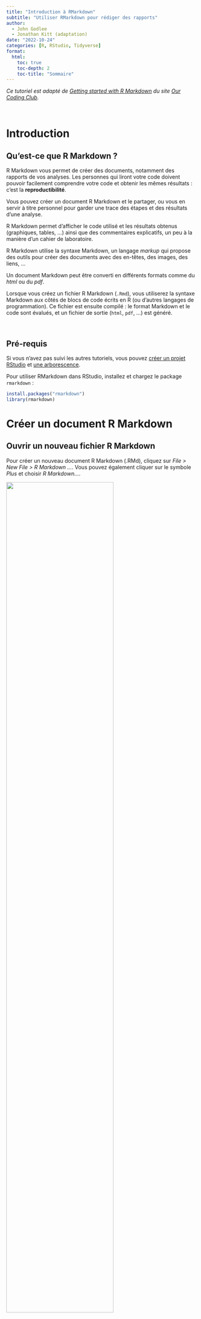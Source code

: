 ```yaml
---
title: "Introduction à RMarkdown"
subtitle: "Utiliser RMarkdown pour rédiger des rapports"
author:
  - John Godlee
  - Jonathan Kitt (adaptation)
date: "2022-10-24"
categories: [R, RStudio, Tidyverse]
format: 
  html: 
    toc: true
    toc-depth: 2
    toc-title: "Sommaire"
---
```


*Ce tutoriel est adapté de [Getting started with R Markdown](https://ourcodingclub.github.io/tutorials/rmarkdown/) du site [Our Coding Club](https://ourcodingclub.github.io/).*

<br>

# Introduction

## Qu'est-ce que R Markdown ?

R Markdown vous permet de créer des documents, notamment des rapports de vos analyses. Les personnes qui liront votre code doivent pouvoir facilement comprendre votre code et obtenir les mêmes résultats : c'est la **reproductibilité**.

Vous pouvez créer un document R Markdown et le partager, ou vous en servir à titre personnel pour garder une trace des étapes et des résultats d'une analyse.

R Markdown permet d'afficher le code utilisé et les résultats obtenus (graphiques, tables, ...) ainsi que des commentaires explicatifs, un peu à la manière d'un cahier de laboratoire.

R Markdown utilise la syntaxe Markdown, un langage *markup* qui propose des outils pour créer des documents avec des en-têtes, des images, des liens, ...

Un document Markdown peut être converti en différents formats comme du *html* ou du *pdf*.

Lorsque vous créez un fichier R Markdown (`.Rmd`), vous utiliserez la syntaxe Markdown aux côtés de blocs de code écrits en R (ou d'autres langages de programmation). Ce fichier est ensuite compilé : le format Markdown et le code sont évalués, et un fichier de sortie (`html`, `pdf`, ...) est généré.

<br>

## Pré-requis

Si vous n'avez pas suivi les autres tutoriels, vous pouvez [créer un projet RStudio](https://ateliers-codons.netlify.app/posts/02-premiers-pas-avec-r/#créer-un-projet) et [une arborescence](https://ateliers-codons.netlify.app/posts/02-premiers-pas-avec-r/#créer-une-arborescence).

Pour utiliser RMarkdown dans RStudio, installez et chargez le package `rmarkdown` :

```r
install.packages("rmarkdown")
library(rmarkdown)
```

# Créer un document R Markdown

## Ouvrir un nouveau fichier R Markdown

Pour créer un nouveau document R Markdown (.RMd), cliquez sur *File \> New File \> R Markdown ...*. Vous pouvez également cliquer sur le symbole *Plus* et choisir *R Markdown...*.

![](img/rmd_01.png){width="75%"}

Dans la fenêtre qui s'ouvre, laissez les paramètres par défaut et cliquez sur *Create Empty Document* (en cliquant sur *OK* vous créerez un document pré-rempli).

Votre document vide s'ouvre dans la fenêtre en haut à gauche de RStudio.

::: {layout-ncol="2"}
![](img/rmd_02.png)

![](img/rmd_03.png)
:::

<br>

## Ajouter un en-tête

Un document Rmd débute par une section d'en-tête encadrée par trois tirets et qui contient généralement les éléments suivants :

-   un titre

-   les auteurs

-   la date

-   le format de sortie

Voici un exemple d'en-tête à insérer en haut de votre ficher .Rmd :

```r
---
title: "Pingouins de l'archipel Palmer"
author: Jonathan Kitt
date: 2022-11-14
output: html_document
---
```

::: {.callout-note icon="true"}
## Le YAML

Cet en-tête s'appelle un **YAML : Yet Another Markup Language**
:::

<br>

Sauvegardez votre fichier Rmd en cliquant sur l'icône disquette (ou en utilisant la combinaison Ctrl + S). Choisissez un nom pour votre fichier et placez-le dans votre dossier *docs*.

::: {layout-ncol="2"}
![](img/rmd_04.png)

![](img/rmd_05.png)
:::

<br>

## Compiler un document R Markdown

Pour compiler votre fichier Rmd et générer le document au format choisi (`html` dans notre cas), cliquez sur le bouton *Knit* : le document s'ouvre dans une nouvelle fenêtre.

![](img/rmd_06.png){width="100%"}

<br>

::: {.callout-tip icon="true"}
## Raccourci clavier : compiler un fichier Rmd

Pour compiler un fichier Rmd, utilisez la combinaison **Ctrl + Shift + K**
:::

<br>

Dans l'explorateur de fichiers vous pouvez remarquer qu'un fichier **mesures_pingouins.html** a été ajouté dans le répertoire **docs** : il s'agit du fichier `html` issu de la compilation du fichier Rmd. En cliquant sur le nom de ce fichier vous aurez le choix entre l'ouvrir dans l'éditeur ou dans un navigateur internet.

![](img/rmd_07.png){width="100%"}

<br>

::: {.callout-tip icon="true"}
## Prévisualiser le document

Par défaut, lorsque vous compilez un fichier Rmd, le document généré s'ouvre dans une nouvelle fenêtre. Vous pouvez choisir d'afficher cette pré-visualisation directement dans l'onglet *Viewer* en bas à droite de RStudio en cliquant sur la roue à droite du bouton Knit puis sur *Preview in Viewer Pane*.

En décochant *Show Previews Inline*, le résultat de l'exécution de code ne s'affichera plus dans votre fichier `Rmd`.

![](img/rmd_08.png){width="100%"}
:::

<br>

```r

```

# Les bases de R Markdown

Pour mettre en forme votre texte, vous allez utiliser la syntaxe markdown.


::: {.callout-note icon="true"}
## Editeur visuel

Vous pouvez modifier votre fichier Rmd à la manière d'un éditeur de texte à l'aide de l'éditeur visuel : cliquez sur le bouton **Visual** en haut du fichier.

![](img/rmd_10.png){width="100%"}
:::

<br>

## Mettre en forme le texte

::: {.callout-tip icon="true"}
## Saut de ligne

Lorsque vous tapez du texte, pour passer à la ligne suivante, il vous faut insérer *deux espaces* puis appuyer sur *Entrée*. 

:::

Pour mettre en forme votre texte, utilisez les conventions suivantes :

|                               |                         |
|-------------------------------|-------------------------|
| \*italiques\*                 | *italiques*             |
| \*\*gras\*\*                  | **gras**                |
| \*\*\*italiques et gras\*\*\* | ***italiques et gras*** |
| \~\~barré\~\~                 | ~~barré~~               |
| \[texte\](lien)               | [texte](lien)           |
| texte \^exposant\^            | texte ^exposant^        |
| texte \~indice \~             | texte ~indice~          |
| \`code\`                      | `code`                  |



<br>

## Insérer des titres

Pour insérer un titre, utilisez un `#`. Les différents niveaux (titre, sous-titre, paragraphe, ...) se définissent en fonction du nombre de `#` :

```r
# Titre
## Sous-titre
### Paragraphe
```

<br>

## Insérer une ligne horizontale

Pour insérer une ligne horizontale dans votre texte, utilisez *trois étoiles* `***`.

<br>

## Insérer des listes

Vous pouvez insérer une liste à puces :

```r
* item a  
* item b  
* item c  
    + item c1
    + item c2
```

-   item a\
-   item b\
-   item c
    -   item c1
    -   item c2

<br>

Ou une liste numérotée :

```r
1. item a  
2. item b  
3. item c  
```

1.  item a\
2.  item b\
3.  item c

<br>

## Insérer un tableau

Vous pouvez insérer un tableau en le "dessinant" :

-   des tirets `-` pour déparer l'en-tête du reste du tableau

-   des barres verticales `|` pour délimiter les colonnes

```r
| col1 | col2 | col3 |
| ---- | ---- | ---- |
| A    | 1    | ech1 |
| B    | 2    | ech2 |
| C    | 3    | ech3 |  
```

| col1 | col2 | col3 |
|------|------|------|
| A    | 1    | ech1 |
| B    | 2    | ech2 |
| C    | 3    | ech3 |

<br>

Pour aligner le texte, utilisez deux points `:` :

```r
| gauche | centre | droite |
| :----- | :----: | -----: |
| A      | 1      | ech1   |
| B      | 2      | ech2   |
| C      | 3      | ech3   |  
```

| gauche | centre | droite |
|:-------|:------:|-------:|
| A      |   1    |   ech1 |
| B      |   2    |   ech2 |
| C      |   3    |   ech3 |

<br>

## Equations

La syntaxe pour insérer une équation se base sur [LaTeX](https://rpruim.github.io/s341/S19/from-class/MathinRmd.html) :

```r
Un cercle de rayon $r$ a une aire $A = \pi \times r^2$ 
```

Un cercle de rayon $r$ a une aire $A = \pi \times r^2$

Pour afficher une équation au centre du document, vous pouvez l'encadrer de deux signes `$`.

```r
Un cercle de rayon $r$ a une aire $$A = \pi \times r^2$$
```

Un cercle de rayon $r$ a une aire $$A = \pi \times r^2$$

<br>

## Insérer une image

Vous pouvez insérer une image dans votre fichier :

::: {.callout-important icon="true"}
## Chemins vers les fichiers

Lorsque que vous indiquez un chemin vers un fichier dans RMarkdown, le dossier "racine" n'est plus votre répertoire de travail (votre projet) mais le dossier dans lequel se trouve le fichier .Rmd, dans le cas présent le répertoire *docs/*.

Il faut donc revenir en arrière d'un niveau, à l'aide de **`../`**.

Lorsque vous naviguez dans une arborescence à l'aide de la ligne de commande, **`.`** indique le répertoire de travail et **`..`** le répertoire situé un niveau au-dessus dans votre arborescence.
:::

```r
![](../figs/pingouins.png){width="75%"}
```

![](img/rmd_18.png){width="75%"}

Vous pouvez ajouter une légende entre les crochets `[]`.
L'option `width` permet d'ajuster la largeur relative de l'image.

<br>

# Rédiger un document de façon dynamique

Lorsque vous rédigez un rapport, vous pouvez le faire *"en dur"*, c'est-à-dire inscrire directement dans le texte toutes les valeurs numériques, les résultats de calculs, insérer des graphiques générés séparément, ...

Cette façon de procéder présente un désavantage majeur : votre document ne sera valable qu'une seule fois pour une seule analyse (vous pourrez toujours le ré-utiliser en remplaçant les valeurs numériques). De plus, le risque d'erreur est non négligeable : coller des valeurs numériques copiées depuis un autre logiciel peut donner des mauvaises surprises.

R Markdown vous permet de rédiger votre fichier de façon *"dynamique"*. Vous pouvez ainsi importer les fichiers nécessaires à votre analyse, effectuer des calculs et générer des graphiques à l'aide de code R qui sera compilé.

Votre fichier `Rmd` pourra ainsi être modifié et ré-utilisé pour des analyses similaires sur d'autres jeux de données.

<br>

## Insérer un bloc de code R

Commençons par importer notre jeu de données. Nous allons pour cela insérer un *bloc de code* dans notre fichier.

Pour insérer un bloc de code, cliquez sur l'icône située en haut à droite du fichier `Rmd`et choisissez `R` (d'autres langages de programmation sont disponibles).

![](img/rmd_56.png){width="100%"}

Un bloc de code contient les éléments suivants :

-   des *accents* *\`\`\`* pour délimiter le bloc

-   des accolades contenant des informations : `{r}` (nous verrons d'autres paramètres plus loin)

-   trois icônes :

    -   une *roue* pour ajouter des options

    -   une flèche pointant vers le bas pour exécuter tout le code jusqu'à ce bloc

    -   une flèche pointant vers la droite pour exécuter le bloc (vous pouvez également exécuter le code d'un bloc en vous positionnant sur le code et en utilisant la combinaison *Ctrl* + *Entrée*)

<br>

::: {.callout-tip icon="true"}
## Raccourci clavier : insérer un bloc de code

Pour insérer un bloc de code, utiliser la combinaison **Ctrl + Alt + I**
:::

<br>

Ajoutez le code suivant dans ce bloc de code et exécutez-le (attention au chemin !) :

```r
pingouins <- read.csv("../../data/pingouins_propre.csv")
```

```r
pingouins <- read.csv("../data/pingouins_propre.csv")
```

Le fichier a bien été importé et stocké dans l'objet **pingouins** visible dans l'environnement.

Lorsque vous compilez votre fichier Rmd, le code est exécuté et s'affiche dans votre document de sortie (au format `html`). L'objet `pingouins` n'est pas visible dans l'environnement lorsque vous compilez votre fichier Rmd, mais il est bel et bien disponible et vous pourrez le manipuler à l'aide de blocs de code.

<br>

## Paramétrer un bloc de code

Lorsque vous insérez un bloc de code, des paramètres vous permettent de préciser si le code doit être affiché ou non, exécuté ou non, ...

Vous pouvez régler certains paramètres en cliquant sur la *roue* à droite du bloc :

![](img/rmd_57.png){width="100%"}

Vous pouvez également renseigner ces paramètres directement dans les accolades : `{r, eval = FALSE}` par exemple.

| option  | par défaut | effet                                  |
|---------|------------|----------------------------------------|
| eval    | TRUE       | évaluer le code et inclure le résultat |
| echo    | TRUE       | afficher le code avec le résultat      |
| warning | TRUE       | afficher les messages d'avertissement  |
| error   | FALSE      | afficher les messages d'erreur         |

<br>

Si vous le souhaitez, vous pouvez définir en haut de votre fichier `Rmd` les paramètres à appliquer à l'ensemble des blocs de code :

![](img/rmd_58.png){width="100%"}

::: {.callout-caution icon="true"}
## Bonnes pratiques : nommer les blocs de code

Comme vous pouvez le voir dans le dernier exemple, il est utile de nommer les blocs de code :

-   en utilisant la roue à droite du bloc et en tapant le nom dans *Chunck Name*

-   en tapant le nom directement dans les accolades
:::

## Exécuter du code dans le texte

Nous avons vu plus haut comment insérer du texte au format code.

Vous pouvez exécuter le code en ajoutant un `r` :

```r
La racine carrée de 20 est **`r sqrt(20)`**
```

La racine carrée de 20 est **`r sqrt(20)`**

<br>

# Transformer un script en .Rmd

Dans le tutoriel [Premiers pas avec R](https://ateliers-codons.netlify.app/posts/02-premiers-pas-avec-r/) nous avons vu comment nettoyer, manipuler et représenter des données.

Nous allons transformer le script utilisé pour cette analyse en un fichier `Rmd` qui sera compilé pour générer un rapport. Téléchargez le script [ici](https://raw.githubusercontent.com/codons-blog/ateliers_codons/main/scripts/intro_rmd.R) et sauvegardez-le dans le dossier `scripts` de votre projet. Ouvrez-le afin de l'avoir à portée de main (il s'ouvrira dans un nouvel onglet à côté de votre fichier `Rmd`)

## Introduction

Commençons par rédiger une courte introduction avec les éléments suivants :

-   nom du fichier

-   lien vers l'étude

-   image avec référence et lien

Copiez le texte ci-dessous et collez-le dans votre fichier `Rmd` :

    Le fichier `pingouins.csv` contient des mesures pour [trois espèces de pingouins vivant en Antarctique (archipel Palmer)](https://journals.plos.org/plosone/article?id=10.1371/journal.pone.0090081#s2).

    ![[Dessin de @allison_horst](https://allisonhorst.com/)](../figs/pingouins.png){width="50%"}

<br>

## Importer les données

Pour utiliser les données dans notre fichier `Rmd` nous devons les importer.

Dans le cadre de ce tutoriel nous choisissons de ne pas faire apparaître le code utilisé pour importer les données. Nous ajoutons donc les paramètres nécessaires dans le bloc de code. Comme dans un script, nous commentons les blocs de code.

    ```{r, importer donnees, echo=FALSE}`r ''`
    # Importer les donnees sans afficher le code
    pingouins <- read.csv("../data/pingouins_propre.csv")
    ```

::: {.callout-tip icon="true"} 
Vous pouvez modifier le répertoire à partir duquel se fait la compilation en cliquant sur la flèche à droite du bouton *Knit* puis sur *Knit directory* et choisir *Project Directory*. Cela ne vaut que pour le code exécuté à l'intérieur d'un bloc, pour l'insertion d'images par exemple il vous faudra toujours remonter d'un niveau dans le chemin : `../`.

![](img/rmd_64.png){width="100%"}

:::

<br>

## Décrire les données

Nous pouvons afficher les dimensions du tableau à l'aide de code dynamique :

```r
Le jeu de données contient **`r nrow(pingouins)` observations** et **`r ncol(pingouins)` variables**.
```

Nous pouvons extraire les noms des espèces et des îles :

```r
Les mesures concernent **trois espèces** de pingouins : 

- *`r sort(unique(pingouins$espece))[1]`*  

- *`r sort(unique(pingouins$espece))[2]`*  

- *`r sort(unique(pingouins$espece))[3]`*

Ces pingouins vivent sur **trois îles** : 

- `r sort(unique(pingouins$ile))[1]` 

- `r sort(unique(pingouins$ile))[2]`  

- `r sort(unique(pingouins$ile))[3]`
```

Comment les espèces sont-elles réparties sur les îles ?

    Les individus se répartissent de la façon suivante : 

    ```{r, repartition individus, echo=FALSE, comment=""}`r ''`
    # Tableau de la répartition des individus
    table(pingouins$espece, pingouins$ile)
    ```

::: {.callout-note icon="true"}
## Afficher ou non les \# en sortie

Le paramètre `comment = ""` utilisé dans le bloc de code ci-dessus permet de ne pas afficher de `#` dans la sortie.
:::

Quelles sont les variables du tableau ?

```r
Les variables sont les suivantes : 
  
| variable                | type                       | exemple             |
| :---------------------: | :------------------------: | :-----------------: |
| `r names(pingouins)[1]` | `r typeof(pingouins[, 1])` | `r pingouins[1, 1]` |
| `r names(pingouins)[2]` | `r typeof(pingouins[, 2])` | `r pingouins[1, 2]` |
| `r names(pingouins)[3]` | `r typeof(pingouins[, 3])` | `r pingouins[1, 3]` |
| `r names(pingouins)[4]` | `r typeof(pingouins[, 4])` | `r pingouins[1, 4]` |
| `r names(pingouins)[5]` | `r typeof(pingouins[, 5])` | `r pingouins[1, 5]` |
| `r names(pingouins)[6]` | `r typeof(pingouins[, 6])` | `r pingouins[1, 6]` | 
```

Pour clore cette description du jeu de données, affichons les premières lignes du tableau. La fonction `kable()` du package `knitr` permet d'afficher des tableaux :

    Les données se présentent comme ci-dessous : 

    ```{r, apercu tableau, echo=FALSE}`r ''`
    # Afficher les 3 premieres lignes
    knitr::kable(head(pingouins, 3))
    ```

## Représenter les données

R Markdown permet d'exécuter le code utilisé pour générer un graphique et d'afficher celui-ci directement dans le document.

### Nombre d'individus par espèce

    Quelle est l'espèce la plus représentée ?

    ```{r, nombre individus, echo=FALSE}`r ''`
    # Barplot : nombre d'individus par espece 
    barplot(sort(table(pingouins$espece), decreasing = TRUE),
            col = c("Adelie" = "darkorange",
                    "Chinstrap" = "cyan4",
                    "Gentoo" = "purple"),
            border = NA,
            main = "Pingouins de l'archipel Palmer",
            ylab = "Nombre d'individus par espèce",
            ylim = c(0, 200))
    ```

### Rapport entre la longueur et la hauteur du bec

    Les mesures du bec permettent-elles de différencier les espèces ?

    ```{r, ratio bec, echo=FALSE}`r ''`
    # Calculer le ratio entre la longueur et la hauteur du bec
    pingouins$ratio_bec <- round(pingouins$longueur_bec_mm / pingouins$hauteur_bec_mm,
                                 digits = 2)

    # Boxplot : ratio du bec en fonction de l'espece
    boxplot(pingouins$ratio_bec ~ pingouins$espece,
            col = NA,
            border = c("Adelie" = "darkorange",
                       "Chinstrap" = "cyan4",
                       "Gentoo" = "purple"),
            pch = 20,
            main = "Rapport entre la longueur et la hauteur du bec",
            xlab = "",
            ylab = "Ratio")
    ```

::: {.callout-tip icon="true"}
## Afficher deux graphiques côte à côte

Pour afficher deux graphiques côte à côte, vous pouvez utiliser les paramètres suivants : `{r, out.width=c("50%", "50%"), fig.show="hold"}`

-   `out.width` permet d'ajuster les largeurs relatives des graphiques (en %)

-   `fig.show="hold"` indique à R qu'il doit exécuter l'ensemble du code avant d'afficher les graphiques (sans ce paramètre, les deux graphiques seront affichés l'un au-dessus de l'autre)
:::

### Distribution de la masse corporelle

    Comment se distribue la masse corporelle de l'ensemble des pingouins ?

    ```{r, distribution masse, echo=FALSE}`r ''`
    # Histogramme : distribution de la masse corporelle
    hist(pingouins$masse_corporelle_g / 1000,
         breaks = 20,
         col = "lightblue",
         border = "darkblue",
         ylim = c(0, 50),
         main = "Distribution de la masse corporelle",
         xlab = "Masse (kgs)",
         ylab = "Fréquence")
    ```

### Relation entre la longueur des ailes et la longueur du bec

    Y a-t-il une relation entre la longueur des ailes et la longueur du bec ?
    Ces mesures varient-elles en fonction de l'espèce ?

    ```{r, distribution masse, echo=FALSE}`r ''`
    # Ajouter une variable couleur 
    pingouins$couleur[pingouins$espece == "Adelie"] <- "darkorange"
    pingouins$couleur[pingouins$espece == "Chinstrap"] <- "purple"
    pingouins$couleur[pingouins$espece == "Gentoo"] <- "cyan4"

    # Scatter plot : longueur des ailes vs longueur du bec
    plot(x = pingouins$longueur_aile_mm, y = pingouins$longueur_bec_mm,
         col = pingouins$couleur,
         pch = 20,
         main = "Relation entre la longueur des ailes et la longueur du bec",
         xlab = "Longueur des ailes (mm)",
         ylab = "Longueur du bec (mm)")
    legend(legend = sort(unique(pingouins$espece)),
           x = 215,
           y = 40,
           col = c("darkorange", "purple", "cyan4"),
           pch = 19)
    ```

# Modifier le format du document

Par défaut, un fichier `Rmd` est compilé en un document `html`. Vous pouvez choisir d'autres formats de sortie, en modifiant les paramètres de l'en-tête.

En fonction du format choisi, il peut y avoir des ajustements à faire au niveau de la mise en page.

## Document Word

```r
---
title: "Pingouins de l'archipel Palmer"
author: Jonathan Kitt
date: 2022-11-14
output:
  word_document
---
```

## Document PDF

```r
---
title: "Pingouins de l'archipel Palmer"
author: Jonathan Kitt
date: 2022-11-14
output:
  pdf_document
---
```

# Modifier l'apparence d'un document

Des paramètres permettent de modifier l'apparence d'un document.

Les possibilités diffèrent selon le format de votre document.

## Ajouter une table des matières

Vous pouvez ajouter une table des matières, toujours à l'aide de paramètres à ajouter dans l'en-tête.

-   `toc: true` : ajouter une table des matières (*table of contents*) au début du document

-   `toc_float: true` : table des matières "flottante" (pour un document au format `html`)

-   `toc_depth: 1` : nombre de niveaux à inclure dans la table des matières

```r
---
title: "Pingouins de l'archipel Palmer"
author: Jonathan Kitt
date: 2022-11-14
output:
  html_document:
    toc: true
    toc_float: true
    toc_depth: 2
---
```

## Modifier le thème

Vous pouvez modifier le style général de votre document au format `html` en changeant le thème (`default`, `bootstrap`, `cerulean`, `cosmo`, `darkly`, `flatly`, `journal`, `lumen`, `paper`, `readable`, `sandtone`, `simplex`, `spacelab`, `united` et `yeti`).

Pour n'utiliser aucun thème, utilisez l'option `theme: null`

```r
---
title: "Pingouins de l'archipel Palmer"
author: Jonathan Kitt
date: 2022-11-14
output:
  html_document:
    toc: true
    toc_depth: 2
    theme: flatly
---
```

# Partager un document

Une fois votre fichier `Rmd` compilé, vous pourriez vouloir le partager.

La solution la plus simple est de compiler votre fichier dans un format `word` ou `pdf` et de le partager directement.

Le partage d'un document `html` nécessite de déposer votre document en ligne. En effet, si vous partagez un document au format `html` tel quel, la personne qui le reçoit ne verra que le texte et pas les figures ni les images. Vous pouvez déposer votre document sur le site [RPubs](https://rpubs.com/). Créez un compte en cliquant sur `Register` :

![](img/rmd_59.png)

Assurez-vous de compiler la dernière version de votre fichier puis cliquez sur *Publish* et sur *RPubs* :

::: {layout-ncol="2"}
![](img/rmd_60.png)

![](img/rmd_61.png)
:::

Cliquez à nouveau sur *Publish* :

![](img/rmd_62.png)

Une fenêtre s'ouvre dans votre navigateur internet, vous pouvez y indiquer le titre du document, ajouter une description et choisir le lien :

![](img/rmd_63.png)

Pour terminer, cliquez sur *Continue*. Votre document est désormais disponible en ligne, vous pouvez partager le lien.

::: {.callout-warning icon="true"}
## Données sensibles

Attention ! Les documents déposés sur *RPubs* sont publics et accessibles à tous. Pour rendre vos documents "privés" il existe d'autres solutions, notamment en passant par ce que l'on appelle des pages *GitHub* ou *GitLab* ...
:::

# Bonus : créer un diaporama

R Markdown vous permet également de générer un diaporama. Le contenu d'une présentation étant généralement plus succinct qu'un rapport, il est préférable de sauvegarder votre fichier `Rmd` sous un autre nom afin de le retravailler.

Pour cela, cliquez sur *File* \> *Save as* et donnez un autre nom à votre fichier (par exemple `mesures_pingouins_diapos.Rmd`).

Différents formats sont disponibles : `ioslides`, `slidy`, `beamer` et `powerpoint`. Chaque format propose différents paramètres de personnalisation.

Créons une présentation `powerpoint` :

```r
---
title: "Pingouins de l'archipel Palmer"
author: Jonathan Kitt
date: 2022-11-14
output:
  powerpoint_presentation
---
```

Pour changer de diapositive, vous avez deux options :

-   ajouter un titre avec `#`

-   insérer un *saut de page* avec trois tirets `---`

Nous apportons quelques modifications à notre présentation :

-   suppression des titres des graphiques

-   modification de la taille du texte pour la légende de la dernière figure

Vous pouvez copier le code ci-dessous pour générer votre présentation. Compilez votre fichier : un fichier `.pptx` apparaît dans votre répertoire `docs`.

    ---
    title: "Pingouins de l'archipel Palmer"
    author: Jonathan Kitt
    date: 2022-11-14
    output:
      powerpoint_presentation
    ---

    ```{r, importer donnees, echo=FALSE}`r ''`
    # Importer les donnees sans afficher le code
    pingouins <- read.csv("../data/pingouins_propre.csv")
    ```

    ---

    Le fichier `pingouins.csv` contient des mesures pour **trois espèces** de pingouins vivant sur **trois îles** l'Archipel Palmer en Antarctique.


    ![](../figs/pingouins.png){width="20%"}

    ---

    Les individus se répartissent de la façon suivante : 

    ```{r, repartition individus, echo=FALSE, comment=""}`r ''`
    # Tableau de la répartition des individus
    table(pingouins$espece, pingouins$ile)
    ```

    # Nombre d'individus par espèce 

    ```{r, nombre individus, echo=FALSE}`r ''`
    # Barplot : nombre d'individus par espece 
    barplot(sort(table(pingouins$espece), decreasing = TRUE),
            col = c("Adelie" = "darkorange",
                    "Chinstrap" = "cyan4",
                    "Gentoo" = "purple"),
            border = NA,
            ylab = "Nombre d'individus par espèce",
            ylim = c(0, 200))
    ```

    # Rapport entre la longueur et la hauteur du bec

    ```{r, ratio bec, echo=FALSE}`r ''`
    # Calculer le ratio entre la longueur et la hauteur du bec
    pingouins$ratio_bec <- round(pingouins$longueur_bec_mm / pingouins$hauteur_bec_mm,
                                 digits = 2)

    # Boxplot : ratio du bec en fonction de l'espece
    boxplot(pingouins$ratio_bec ~ pingouins$espece,
            col = NA,
            border = c("Adelie" = "darkorange",
                       "Chinstrap" = "cyan4",
                       "Gentoo" = "purple"),
            pch = 20,
            xlab = "",
            ylab = "Ratio")
    ```

    # Distribution de la masse corporelle

    ```{r, distribution masse, echo=FALSE}`r ''`
    # Histogramme : distribution de la masse corporelle
    hist(pingouins$masse_corporelle_g / 1000,
         breaks = 20,
         col = "lightblue",
         border = "darkblue",
         ylim = c(0, 50),
         xlab = "Masse (kgs)",
         ylab = "Fréquence")
    ```

    # Relation entre la longueur des ailes et la longueur du bec

    ```{r, relation longueur ailes vs longueur bec, echo=FALSE}`r ''`

    # Ajouter une variable couleur 
    pingouins$couleur[pingouins$espece == "Adelie"] <- "darkorange"
    pingouins$couleur[pingouins$espece == "Chinstrap"] <- "purple"
    pingouins$couleur[pingouins$espece == "Gentoo"] <- "cyan4"

    # Scatter plot : longueur des ailes vs longueur du bec
    plot(x = pingouins$longueur_aile_mm, y = pingouins$longueur_bec_mm,
         col = pingouins$couleur,
         pch = 20,
         xlab = "Longueur des ailes (mm)",
         ylab = "Longueur du bec (mm)")
    legend(legend = sort(unique(pingouins$espece)),
           x = 215,
           y = 40,
           col = c("darkorange", "purple", "cyan4"),
           pch = 19,
           cex = 0.75)
    ```
